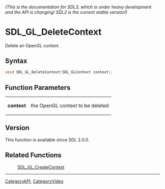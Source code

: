 ====== (This is the documentation for SDL3, which is under heavy development and the API is changing! SDL2 is the current stable version!) ======
= SDL_GL_DeleteContext =

Delete an OpenGL context.

== Syntax ==

<syntaxhighlight lang='c'>
void SDL_GL_DeleteContext(SDL_GLContext context);
</syntaxhighlight>

== Function Parameters ==

{|
|'''context'''
|the OpenGL context to be deleted
|}

== Version ==

This function is available since SDL 2.0.0.

== Related Functions ==

:[[SDL_GL_CreateContext]]

----
[[CategoryAPI]], [[CategoryVideo]]


